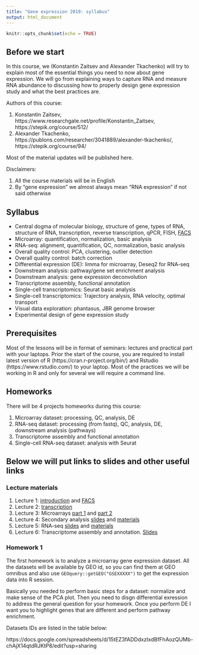 ```yaml
---
title: "Gene expression 2019: syllabus"
output: html_document
---
```


```r
knitr::opts_chunk$set(echo = TRUE)
```

## Before we start

In this course, we (Konstantin Zaitsev and Alexander Tkachenko) will try to explain most of the essential things you need to now about gene expression. We will go from explaining ways to capture RNA and measure RNA abundance to discussing how to properly design gene expression study and what the best practices are.

Authors of this course:

1. Konstantin Zaitsev, https://www.researchgate.net/profile/Konstantin_Zaitsev, https://stepik.org/course/512/
2. Alexander Tkachenko, https://publons.com/researcher/3041889/alexander-tkachenko/, https://stepik.org/course/94/


Most of the material updates will be published here.

Disclaimers:

1. All the course materials will be in English
2. By "gene expression" we almost always mean "RNA expression" if not said otherwise

## Syllabus

+ Central dogma of molecular biology, structure of gene, types of RNA, structure of RNA, transcription, reverse transcription, qPCR, FISH, <a href="https://konsolerr.github.io/gene_expression_2019/facs" target="_blank">FACS</a>
+ Microarray: quantification, normalization, basic analysis
+ RNA-seq: alignment, quantification, QC, normalization, basic analysis
+ Overall quality control: PCA, clustering, outlier detection
+ Overall quality control: batch correction
+ Differential expression (DE): limma for microarray, Deseq2 for RNA-seq
+ Downstream analysis: pathway/gene set enrichment analysis
+ Downstream analysis: gene expression deconvolution
+ Transcriptome assembly, functional annotation
+ Single-cell transcriptomics: Seurat basic analysis
+ Single-cell transcriptomics: Trajectory analysis, RNA velocity, optimal transport
+ Visual data exploration: phantasus, JBR genome browser
+ Experimental design of gene expression study

## Prerequisites

Most of the lessons will be in format of seminars: lectures and practical part with your laptops. Prior the start of the course, you are required to install latest version of R (https://cran.r-project.org/bin/) and Rstudio (https://www.rstudio.com/) to your laptop. Most of the practices we will be working in R and only for several we will require a command line.

## Homeworks 

There will be 4 projects homeworks during this course:

1. Microarray dataset: processing, QC, analysis, DE
2. RNA-seq dataset: processing (from fastq), QC, analysis, DE, downstream analysis (pathways)
3. Transcriptome assembly and functional annotation
4. Single-cell RNA-seq dataset: analysis with Seurat


## Below we will put links to slides and other useful links

### Lecture materials

1. Lecture 1: <a href="https://konsolerr.github.io/gene_expression_2019/intro" target="_blank">introduction</a> and <a href="https://konsolerr.github.io/gene_expression_2019/facs" target="_blank">FACS</a>
2. Lecture 2: <a href="https://konsolerr.github.io/gene_expression_2019/transcription/transcription.pdf" target="_blank">transcription</a>
3. Lecture 3: Microarrays <a href="https://konsolerr.github.io/gene_expression_2019/microarray/microarray.html" target="_blank">part 1</a> and <a href="https://konsolerr.github.io/gene_expression_2019/microarray/microarray2.html" target="_blank">part 2</a>
4. Lecture 4: Secondary analysis <a href="https://konsolerr.github.io/gene_expression_2019/secondary_analysis" target="_blank">slides</a> and <a href="https://konsolerr.github.io/gene_expression_2019/secondary_analysis/secondary_analysis.zip" target="_blank">materials</a>
5. Lecture 5: RNA-seq <a href="https://konsolerr.github.io/gene_expression_2019/rna-seq" target="_blank">slides</a> and <a href="https://konsolerr.github.io/gene_expression_2019/rna-seq/rna_seq_materials.zip" target="_blank">materials</a>
6. Lecture 6: Transcriptome assembly and annotation. <a href="https://konsolerr.github.io/gene_expression_2019/assembly/Transcriptome_assembly.pdf" target="_blank">Slides</a>

### Homework 1 

The first homework is to analyze a microarray gene expression dataset. All the datasets will be available by GEO id, so you can find them at GEO omnibus and also use `GEOquery::getGEO("GSEXXXXX")` to get the expression data into R session.

Basically you needed to perform basic steps for a dataset: normalize and make sense of the PCA plot. Then you need to disgn differential exression to address the general question for your homework. Once you perform DE I want you to highlight genes that are different and perform pathway enrichment.

Datasets IDs are listed in the table below:

https://docs.google.com/spreadsheets/d/15tEZ3fADDdxzIxdBfFhAozQUMb-chAjX14qtdRJKtP8/edit?usp=sharing

